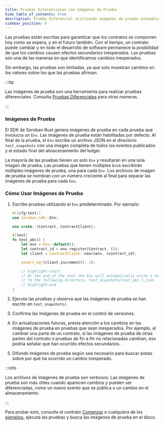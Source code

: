 ```yaml
---
title: Pruebas Diferenciales con Imágenes de Prueba
hide_table_of_contents: true
description: Prueba diferencial utilizando imágenes de prueba automáticas.
sidebar_position: 9
---
```


Las pruebas están escritas para garantizar que los contratos se comporten hoy como se espera, y en el futuro también. Con el tiempo, un contrato puede cambiar y en todo el desarrollo de software permanece la posibilidad de que los cambios causen efectos secundarios inesperados. Las pruebas son una de las maneras en que identificamos cambios inesperados.

Sin embargo, las pruebas son limitadas, ya que solo muestran cambios en los valores sobre los que las pruebas afirman.

:::tip

Las imágenes de prueba son una herramienta para realizar pruebas diferenciales. Consulta [Pruebas Diferenciales] para otras maneras.

:::

### Imágenes de Prueba

El SDK de Soroban Rust genera imágenes de prueba en cada prueba que involucra un `Env`. Las imágenes de prueba están habilitadas por defecto. Al final de la prueba, el `Env` escribe un archivo JSON en el directorio `test_snapshots` con una imagen completa de todos los eventos publicados y el estado final del almacenamiento del ledger.

La mayoría de las pruebas tienen un solo `Env` y resultarán en una sola imagen de prueba. Las pruebas que tienen múltiples `Env`s escribirán múltiples imágenes de prueba, una para cada `Env`. Los archivos de imagen de prueba se nombran con un número creciente al final para separar las imágenes de prueba para cada `Env`.

### Cómo Usar Imágenes de Prueba

1. Escribe pruebas utilizando el `Env` predeterminado. Por ejemplo:

   ```rust
   #![cfg(test)]
   use soroban_sdk::Env;

   use crate::{Contract, ContractClient};

   #[test]
   fn test_abc() {
       let env = Env::default();
       let contract_id = env.register(Contract, ());
       let client = ContractClient::new(&env, &contract_id);

       assert_eq!(client.increment(), 1);

       // highlight-start
       // At the end of the test the Env will automatically write a test snapshot
       // to the following directory: test_snapshots/test_abc.1.json
       // highlight-end
   }
   ```

2. Ejecuta las pruebas y observa que las imágenes de prueba se han escrito en `test_snapshots/`.

3. Confirma las imágenes de prueba en el control de versiones.

4. En actualizaciones futuras, presta atención a los cambios en las imágenes de prueba en pruebas que sean inesperados. Por ejemplo, al cambiar una parte de un contrato, si las imágenes de prueba de otras partes del contrato o pruebas de fin a fin no relacionadas cambian, eso podría señalar que han ocurrido efectos secundarios.

5. Difunde imágenes de prueba según sea necesario para buscar pistas sobre por qué ha ocurrido un cambio inesperado.

:::info

Los archivos de imágenes de prueba son verbosos. Las imágenes de prueba son más útiles cuando aparecen cambios y pueden ser diferenciadas, como un nuevo evento que se publica o un cambio en el almacenamiento.

:::

Para probar esto, consulta el contrato [Comenzar] o cualquiera de los [ejemplos], ejecuta las pruebas y busca las imágenes de prueba en el disco.

[Pruebas Diferenciales]: ./differential-tests.mdx
[Comenzar]: ../../smart-contracts/getting-started/README.mdx
[ejemplos]: ../../smart-contracts/example-contracts/README.mdx

